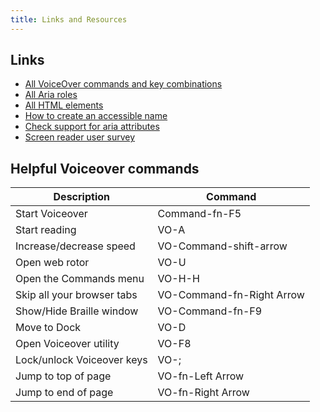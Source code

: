 ```yaml
---
title: Links and Resources
---
```


## Links

- [All VoiceOver commands and key combinations](https://www.apple.com/voiceover/info/guide/_1131.html)
- [All Aria roles](https://www.w3.org/TR/wai-aria-1.2/#roles_categorization)
- [All HTML elements](https://developer.mozilla.org/en-US/docs/Web/HTML/Element)
- [How to create an accessible name](https://www.tpgi.com/what-is-an-accessible-name/)
- [Check support for aria attributes](https://a11ysupport.io/)
- [Screen reader user survey](https://webaim.org/projects/screenreadersurvey8/)

## Helpful Voiceover commands

| Description                | Command                   |
| -------------------------- | ------------------------- |
| Start Voiceover            | Command-fn-F5              |
| Start reading              | VO-A                      |
| Increase/decrease speed    | VO-Command-shift-arrow    |
| Open web rotor             | VO-U                      |
| Open the Commands menu     | VO-H-H                    |
| Skip all your browser tabs | VO-Command-fn-Right Arrow |
| Show/Hide Braille window   | VO-Command-fn-F9          |
| Move to Dock               | VO-D                      |
| Open Voiceover utility     | VO-F8                     |
| Lock/unlock Voiceover keys | VO-;                      |
| Jump to top of page        | VO-fn-Left Arrow          |
| Jump to end of page        | VO-fn-Right Arrow         |

